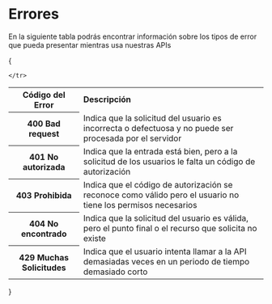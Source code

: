 
# Errores
En la siguiente tabla podrás encontrar información sobre los tipos de error que pueda presentar mientras usa nuestras APIs

{

<table>
    <tr>
        <th><b>Código del Error</b></th>
        <td><b>Descripción</b></td>

    </tr>
   <tr>
        <th>400 Bad request</th>
        <td>Indica que la solicitud del usuario es incorrecta o defectuosa y no puede ser procesada por el servidor</td>
    </tr>
    <tr>
        <th>401 No autorizada</th>
        <td>Indica que la entrada está bien, pero a la solicitud de los usuarios le falta un código de autorización</td>
    </tr>
    <tr>
        <th>403 Prohibida</th>
        <td>Indica que el código de autorización se reconoce como válido pero el usuario no tiene los permisos necesarios</td>
    </tr>
    <tr>
        <th>404 No encontrado</th>
        <td>Indica que la solicitud del usuario es válida, pero el punto final o el recurso que solicita no existe</td>
    </tr>
    <tr>
        <th>429 Muchas Solicitudes</th>
        <td>Indica que el usuario intenta llamar a la API demasiadas veces en un periodo de tiempo demasiado corto</td>
    </tr>
</table>

}